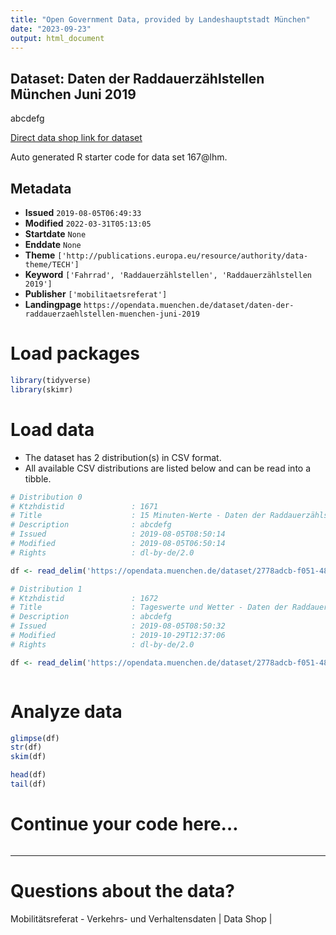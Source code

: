 ```yaml
---
title: "Open Government Data, provided by Landeshauptstadt München"
date: "2023-09-23"
output: html_document
---
```


## Dataset: Daten der Raddauerzählstellen München Juni 2019

abcdefg

[Direct data shop link for dataset](https://opendata.muenchen.de/dataset/167@lhm)

Auto generated R starter code for data set 167@lhm.

## Metadata

- **Issued** `2019-08-05T06:49:33`
- **Modified** `2022-03-31T05:13:05`
- **Startdate** `None`
- **Enddate** `None`
- **Theme** `['http://publications.europa.eu/resource/authority/data-theme/TECH']`
- **Keyword** `['Fahrrad', 'Raddauerzählstellen', 'Raddauerzählstellen 2019']`
- **Publisher** `['mobilitaetsreferat']`
- **Landingpage** `https://opendata.muenchen.de/dataset/daten-der-raddauerzaehlstellen-muenchen-juni-2019`


# Load packages

```r

library(tidyverse)
library(skimr)

```

# Load data

-   The dataset has 2 distribution(s) in CSV format.
-   All available CSV distributions are listed below and can be read into a tibble.

```r

# Distribution 0
# Ktzhdistid               : 1671
# Title                    : 15 Minuten-Werte - Daten der Raddauerzählstellen München Juni 2019
# Description              : abcdefg
# Issued                   : 2019-08-05T08:50:14
# Modified                 : 2019-08-05T06:50:14
# Rights                   : dl-by-de/2.0

df <- read_delim('https://opendata.muenchen.de/dataset/2778adcb-f051-4837-adec-34dc19343f30/resource/87728670-5788-415a-9ed4-0bbb5a859c51/download/rad20190615min.csv')

# Distribution 1
# Ktzhdistid               : 1672
# Title                    : Tageswerte und Wetter - Daten der Raddauerzählstellen München Juni 2019
# Description              : abcdefg
# Issued                   : 2019-08-05T08:50:32
# Modified                 : 2019-10-29T12:37:06
# Rights                   : dl-by-de/2.0

df <- read_delim('https://opendata.muenchen.de/dataset/2778adcb-f051-4837-adec-34dc19343f30/resource/422569b2-e753-4bfc-8e05-51b79c290cda/download/rad201906tageneu.csv')



```

# Analyze data

```r

glimpse(df)
str(df)
skim(df)

head(df)
tail(df)

```

# Continue your code here...

```r

```

------------------------------------------------------------------------

# Questions about the data?

Mobilitätsreferat - Verkehrs- und Verhaltensdaten | Data Shop | 
